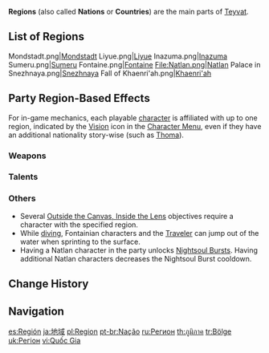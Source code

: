 {{Terminology Infobox
|image        = 
|type         = Location Types
}}
'''Regions''' (also called '''Nations''' or '''Countries''') are the main parts of [[Teyvat]].

==List of Regions==
{{See also|Category:Regions}}
<gallery>
Mondstadt.png|[[Mondstadt]]
Liyue.png|[[Liyue]]
Inazuma.png|[[Inazuma]]
Sumeru.png|[[Sumeru]]
Fontaine.png|[[Fontaine]]
File:Natlan.png|[[Natlan]]
Palace in Snezhnaya.png|[[Snezhnaya]]
Fall of Khaenri'ah.png|[[Khaenri'ah]]
</gallery>

==Party Region-Based Effects==
For in-game mechanics, each playable [[character]] is affiliated with up to one region, indicated by the [[Vision]] icon in the [[Character/Menu|Character Menu]], even if they have an additional nationality story-wise (such as [[Thoma]]).

===Weapons===
{{Weapons by Category Table|Effect By Party Region Passive Weapons}}

===Talents===
{{Talents by Category Table|Effect By Party Region Talents}}

===Others===
* Several [[Outside the Canvas, Inside the Lens]] objectives require a character with the specified region.
* While [[diving]], Fontainian characters and the [[Traveler]] can jump out of the water when sprinting to the surface.
* Having a Natlan character in the party unlocks [[Nightsoul Burst]]s. Having additional Natlan characters decreases the Nightsoul Burst cooldown.

==Change History==
{{Change History|1.0}}

==Navigation==
{{Area Navbox}}

[[es:Región]]
[[ja:地域]]
[[pl:Region]]
[[pt-br:Nação]]
[[ru:Регион]]
[[th:ภูมิภาค]]
[[tr:Bölge]]
[[uk:Регіон]]
[[vi:Quốc Gia]]